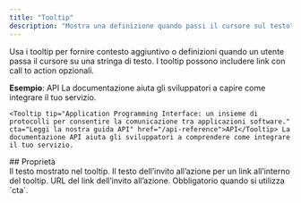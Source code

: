 ```yaml
---
title: "Tooltip"
description: "Mostra una definizione quando passi il cursore sul testo"
---
```


Usa i tooltip per fornire contesto aggiuntivo o definizioni quando un utente passa il cursore su una stringa di testo. I tooltip possono includere link con call to action opzionali.

**Esempio**: <Tooltip tip="Application Programming Interface: un insieme di protocolli che consentono alle applicazioni software di comunicare." cta="Leggi la nostra guida alle API" href="/it/api-reference">API</Tooltip> La documentazione aiuta gli sviluppatori a capire come integrare il tuo servizio.

```mdx Tooltip example wrap
<Tooltip tip="Application Programming Interface: un insieme di protocolli per consentire la comunicazione tra applicazioni software." cta="Leggi la nostra guida API" href="/api-reference">API</Tooltip> La documentazione API aiuta gli sviluppatori a comprendere come integrare il tuo servizio.
```

<div id="properties">
  ## Proprietà
</div>

<ResponseField name="tip" type="string" required>
  Il testo mostrato nel tooltip.
</ResponseField>

<ResponseField name="cta" type="string">
  Il testo dell’invito all’azione per un link all’interno del tooltip.
</ResponseField>

<ResponseField name="href" type="string">
  URL del link dell’invito all’azione. Obbligatorio quando si utilizza `cta`.
</ResponseField>